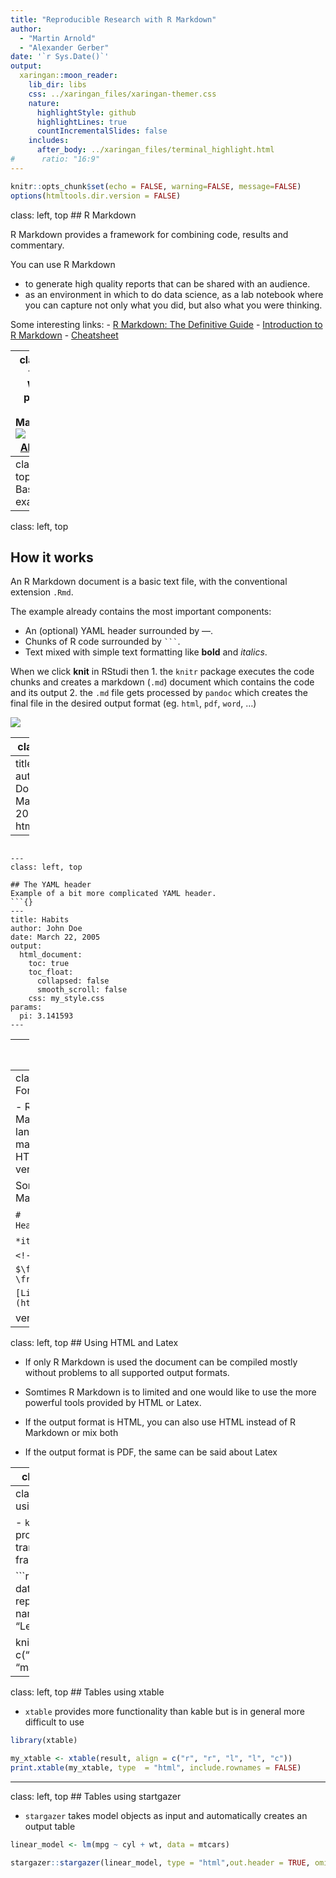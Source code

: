 ```yaml
---
title: "Reproducible Research with R Markdown"
author: 
  - "Martin Arnold"
  - "Alexander Gerber"
date: '`r Sys.Date()`'
output:
  xaringan::moon_reader:
    lib_dir: libs
    css: ../xaringan_files/xaringan-themer.css
    nature:
      highlightStyle: github
      highlightLines: true
      countIncrementalSlides: false
    includes:
      after_body: ../xaringan_files/terminal_highlight.html
#      ratio: "16:9"
---
```

```r
knitr::opts_chunk$set(echo = FALSE, warning=FALSE, message=FALSE)
options(htmltools.dir.version = FALSE)
```

class: left, top
## R Markdown

R Markdown provides a framework for combining  code, results and commentary.

You can use R Markdown 

- to generate high quality reports that can be shared with an audience.
- as an environment in which to do data science, as a lab notebook where 
  you can capture not only what you did, but also what you were thinking. 

Some interesting links: 
- [R Markdown: The Definitive Guide](https://bookdown.org/yihui/rmarkdown/xaringan-format.html) 
- [Introduction to R Markdown](https://rmarkdown.rstudio.com/lesson-1.html)
- [Cheatsheet](https://www.rstudio.com/wp-content/uploads/2016/03/rmarkdown-cheatsheet-2.0.pdf)

---
class: left, top
## What’s possible with R Markdown?
[![IMAGE ALT TEXT](https://i.vimeocdn.com/video/759260889.jpg)](https://player.vimeo.com/video/178485416 "Video Title")

---
class: left, top
## Basic example
```r
cat(htmltools::includeText("diamond-sizes.Rmd"))
```

---
class: left, top

## How it works 

An R Markdown document is a basic text file, with the conventional extension `.Rmd`.

The example already contains the most important components:

- An (optional) YAML header surrounded by ---.
- Chunks of R code surrounded by ` ``` `.
- Text mixed with simple text formatting like **bold** and _italics_.

When we click **knit** in RStudi then 
1. the `knitr` package executes the code chunks and creates a markdown (`.md`) document which contains the code and its output 
2. the `.md` file gets processed by `pandoc` which creates the final file in the desired output format (eg. `html`, `pdf`, `word`, ...)

![](rendering_process.PNG)

---
class: left, top

## The YAML header
The YAML header contains the meta data of the document.
Here you can: 
- provide information for the default title page
- specify the output format with optional output specific options 
- add custom stlye files
- define parameters 

Basic YAML header using mostly defaults
```{}
---
title: Habits
author: John Doe
date: March 22, 2005
output: html_document
---
```

---
class: left, top

## The YAML header
Example of a bit more complicated YAML header.
```{}
---
title: Habits
author: John Doe
date: March 22, 2005
output:
  html_document:
    toc: true
    toc_float:
      collapsed: false
      smooth_scroll: false
    css: my_style.css
params: 
  pi: 3.141593
---
```

---
class: left, top
## Code Chunks

- press `Ctrl + Alt + I` to insert a new R code chunk
- you can write arbitrary R code in a code chunk (e.g. run a regression and produce a plot of the result)  
- in the top curly braces chunk options can be used to control how the output is handled

Some useful options: 
  - `eval`(`TRUE`; logical): whether to evaluate the code chunk  
  - `echo` (`TRUE`; logical or numeric): whether to include R source code in the output file
  - `cache(FALSE; logical)`: whether to cache a code chunk 
  - `fig.height` and `fig.width`  control plot size in the final document
  - `warning` (`TRUE`; logical): whether to preserve warnings 
  - `message` (`TRUE`; logical): whether to preserve messages 
  - `include` (`TRUE`; logical): whether to include the chunk output in the final output document
  
For a complete list we refer to the `knitr` documentation: [Chunk options](https://yihui.name/knitr/options#code-evaluation).

---
class: left, top
## Text Formatting

- R Markdown is build on Markdown, a markup language 
- compared to markup languages such as HTML and Latex, Markdown is very simple

Some examples of R Markdown:  

  `#  Header 1 `    
  `## Header 2 `  
  `### Header 3 `
  
  `*italics* `  
  `**bold** `
  
  `<!--Text comment--> `
  
  `$\frac{1}{2 \pi} e^{-\frac{1}{2} x^2}$`  

  
  `[Link to stackoverflow](https://stackoverflow.com/) `
  
  ` `verbatim code` `  

---
class: left, top
## Using HTML and Latex

- If only R Markdown is used the document can be compiled mostly without problems
to all supported output formats. 

- Somtimes R Markdown is to limited and one would like to use the more powerful 
tools provided by HTML or Latex.

- If the output format is HTML, you can also use HTML instead of R Markdown 
  or mix both

- If the output format is PDF, the same can be said about Latex

---
class: left, top
## Tables 

Tables can be created in the following way:

`| Right | Left | Default | Center |`  
`|------:|:-----|---------|:------:|`  
`| 12 | 12 | 12 | 12 |`  
`| 123 | 123 | 123 | 123 |`  
`| 1 | 1 | 1 | 1 | ` 

In general, however, tables should be produced by your code.
The following slides show some examples. 

---
class: left, top
## Tables using kable

- `knitr::kable` is the probably the easiest to transform a matrix or a data frame into a simple Table.

```r
result        <- data.frame(rbind(rep(12,4), rep(123, 4), rep(1,4)))
names(result) <- c("Right", "Left", "Default", "Center")

knitr::kable(result, align = c("r", "l", "l", "c"), format = "markdown")
```

---
class: left, top
## Tables using xtable

- `xtable` provides more functionality than kable but is in general more difficult to use

```r
library(xtable)

my_xtable <- xtable(result, align = c("r", "r", "l", "l", "c"))
print.xtable(my_xtable, type  = "html", include.rownames = FALSE)
```

---
class: left, top
## Tables using startgazer

- `stargazer` takes model objects as input and automatically creates an output table   

```r
linear_model <- lm(mpg ~ cyl + wt, data = mtcars)

stargazer::stargazer(linear_model, type = "html",out.header = TRUE, omit.table.layout = "sn")
```








